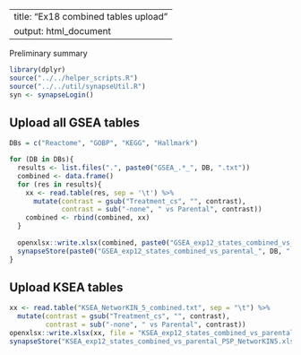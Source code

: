 
---
title: "Ex18 combined tables upload"
output: html_document
---

Preliminary summary




```r
library(dplyr)
source("../../helper_scripts.R")
source("../../util/synapseUtil.R")
syn <- synapseLogin()


```


## Upload all GSEA tables


```r
DBs = c("Reactome", "GOBP", "KEGG", "Hallmark")

for (DB in DBs){
  results <- list.files(".", paste0("GSEA_.*_", DB, ".txt"))
  combined <- data.frame()
  for (res in results){
    xx <- read.table(res, sep = '\t') %>%
      mutate(contrast = gsub("Treatment_cs", "", contrast),
             contrast = sub("-none", " vs Parental", contrast))
    combined <- rbind(combined, xx)
  }
  
  openxlsx::write.xlsx(combined, paste0("GSEA_exp12_states_combined_vs_parental_", DB, ".xlsx"))
  synapseStore(paste0("GSEA_exp12_states_combined_vs_parental_", DB, ".xlsx"), "syn51118958")
}

```





## Upload KSEA tables


```r
xx <- read.table("KSEA_NetworKIN_5_combined.txt", sep = "\t") %>% 
  mutate(contrast = gsub("Treatment_cs", "", contrast),
         contrast = sub("-none", " vs Parental", contrast))
openxlsx::write.xlsx(xx, file = "KSEA_exp12_states_combined_vs_parental_PSP_NetworKIN5.xlsx")
synapseStore("KSEA_exp12_states_combined_vs_parental_PSP_NetworKIN5.xlsx", "syn51118958")

```






